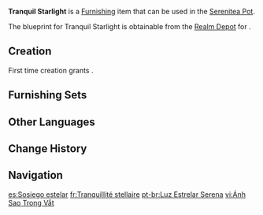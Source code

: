 {{Furnishing Infobox
|id             = 363106
|image          = Item Tranquil Starlight.png
|category       = Ornaments
|subcategory    = Lighting
|set            = 
|quality        = 4
|adeptal_energy = 90
|load           = 220
|reduced_load   = 199
|description    = These crystalline pendulum-like lights resemble stars falling to the earth, just like the shining stars that can be found everywhere in the [[Temple of the Star Latitudes]]. A special powder is sealed within the clear glass that draws light from the environment and allows it to emit light for long periods of time.<br>"Who can imprison starlight? All that will be left is shade."<br>Though she said this, the [[Mona|great astrologist]] seemed to not wish for this lamp to go out, and may have left this one behind in her temporary apartment as a memento.
|mention        = Mona
|blueprint      = Realm Depot
}}
'''Tranquil Starlight''' is a [[Furnishing]] item that can be used in the [[Serenitea Pot]].

The blueprint for Tranquil Starlight is obtainable from the [[Realm Depot]] for {{Item|Realm Currency|24|x=240}}.

==Creation==
First time creation grants {{Item|Trust|24|x=90}}.
{{Recipe
|type = Creation
|time = 16h
|White Iron Chunk = 6
|Iron Chunk = 6
|sort = White Iron Chunk;Iron Chunk ;
}}

==Furnishing Sets==
{{Craft Usage|type=Furnishing Set}}

==Other Languages==
{{Other Languages
|default_hidden = 1
|en      = Tranquil Starlight
|zhs     = 「澄凝的星光」
|zhs_rm  = "Chéngníng de Xīngguāng"
|zht     = 「澄凝的星光」
|zht_rm  = "Chéngníng de Xīngguāng"
|ja      = 「澄凝の星光」
|ja_rm   = "Chougyou no Seikou"{{Assumed}}
|ko      = 「또렷이 빛나는 별」
|es      = Sosiego estelar
|fr      = Tranquillité stellaire
|ru      = Безмятежный свет звёзд
|th      = "แสงดารากระจ่างแจ้ง"
|th_rm   = 
|vi      = Ánh Sao Trong Vắt
|de      = „Klares Sternenlicht“
|id      = "Cahaya Bintang Penyejuk Jiwa"
|pt      = Luz Estrelar Serena
|tr      = Dingin Yıldız Işığı
|it      = Luce stellare serena
}}

==Change History==
{{Change History|2.8}}

==Navigation==
{{Furnishing Navbox|interior}}

[[es:Sosiego estelar]]
[[fr:Tranquillité stellaire]]
[[pt-br:Luz Estrelar Serena]]
[[vi:Ánh Sao Trong Vắt]]